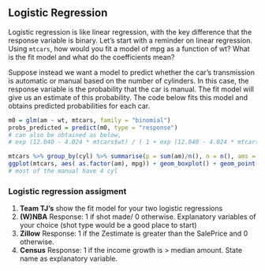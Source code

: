 ## Logistic Regression

Logistic regression is like linear regression, with the key difference that the response variable is binary. Let's start with a reminder on linear regression. Using <code>mtcars</code>, how would you fit a model of mpg as a function of wt? What is the fit model and what do the coefficients mean?

Suppose instead we want a model to predict whether the car's transmission is automatic or manual based on the number of cylinders. In this case, the response variable is the probability that the car is manual. The fit model will give us an estimate of this probability. The code below fits this model and obtains predicted probabilities for each car.

```r

m0 = glm(am ~ wt, mtcars, family = "binomial")
probs_predicted = predict(m0, type = "response")
# can also be obtained as below,
# exp (12.040 - 4.024 * mtcars$wt) / ( 1 + exp (12.040 - 4.024 * mtcars$wt))
```

```r
mtcars %>% group_by(cyl) %>% summarise(p = sum(am)/n(), n = n(), ams = sum(am), mpgb = mean(mpg))
ggplot(mtcars, aes( as.factor(am), mpg)) + geom_boxplot() + geom_point() + facet_wrap(~ cyl)
# most of the manual have 4 cyl


```


### Logistic regression assigment

1. **Team TJ's** show the fit model for your two logistic regressions
2. **(W)NBA** Response: 1 if shot made/ 0 otherwise. Explanatory variables of your choice (shot type would be a good place to start)
3. **Zillow** Response: 1 if the Zestimate is greater than the SalePrice and 0 otherwise.
4. **Census** Response: 1 if the income growth is > median amount. State name as explanatory variable.




